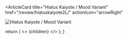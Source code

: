 <ArticleCard
  title="Hiatus Kaiyote / Mood Variant"
  href="/review/hiatuskaiyote2L/"
  actionIcon="arrowRight"
>

![Hiatus Kaiyote / Mood Variant](../../images/cd/hiatuskaiyote2L.jpg)

</ArticleCard>

  return (
    <>
      {children}
    </>
  );
}